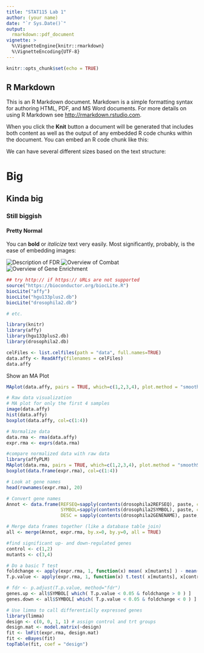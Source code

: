 ```yaml
---
title: "STAT115 Lab 1"
author: (your name)
date: "`r Sys.Date()`"
output:
  rmarkdown::pdf_document
vignette: >
  %\VignetteEngine{knitr::rmarkdown}
  %\VignetteEncoding{UTF-8}
---
```

```r
knitr::opts_chunk$set(echo = TRUE)
```

## R Markdown

This is an R Markdown document. Markdown is a simple formatting syntax for authoring HTML, PDF, and MS Word documents. For more details on using R Markdown see <http://rmarkdown.rstudio.com>.

When you click the **Knit** button a document will be generated that includes both content as well as the output of any embedded R code chunks within the document. You can embed an R code chunk like this:

We can have several different sizes based on the text structure:

# Big
## Kinda big
### Still biggish
#### Pretty Normal

You can **bold** or *italicize* text very easily. Most significantly, probably, is the ease of embedding images:

![Description of FDR](images/fdr.png)
![Overview of Combat](images/combat.png)
![Overview of Gene Enrichment](images/enrich.png)


\newpage

```r
## try http:// if https:// URLs are not supported
source("https://bioconductor.org/biocLite.R")
biocLite("affy")
biocLite("hgu133plus2.db")
biocLite("drosophila2.db")

# etc. 
```

```r
library(knitr)
library(affy)
library(hgu133plus2.db)
library(drosophila2.db)
```

```r
celFiles <- list.celfiles(path = "data", full.names=TRUE)
data.affy <- ReadAffy(filenames = celFiles)
data.affy
```

Show an MA Plot
```r
MAplot(data.affy, pairs = TRUE, which=c(1,2,3,4), plot.method = "smoothScatter")
```

```r
# Raw data visualization
# MA plot for only the first 4 samples 
image(data.affy)
hist(data.affy)
boxplot(data.affy, col=c(1:4))

# Normalize data
data.rma <- rma(data.affy)
expr.rma <- exprs(data.rma) 

#compare normalized data with raw data
library(affyPLM)
MAplot(data.rma, pairs = TRUE, which=c(1,2,3,4), plot.method = "smoothScatter")
boxplot(data.frame(expr.rma), col=c(1:4))

# Look at gene names
head(rownames(expr.rma), 20)

# Convert gene names
Annot <- data.frame(REFSEQ=sapply(contents(drosophila2REFSEQ), paste, collapse=", "),
                    SYMBOL=sapply(contents(drosophila2SYMBOL), paste, collapse=", "),
                    DESC = sapply(contents(drosophila2GENENAME), paste, collapse=", ")  )

# Merge data frames together (like a database table join)
all <- merge(Annot, expr.rma, by.x=0, by.y=0, all = TRUE)

#find significant up- and down-regulated genes
control <- c(1,2)
mutants <- c(3,4)

# Do a basic T test
foldchange <- apply(expr.rma, 1, function(x) mean( x[mutants] ) - mean( x[control] ) )
T.p.value <- apply(expr.rma, 1, function(x) t.test( x[mutants], x[control], var.equal = TRUE)$p.value )

# fdr <- p.adjust(T.p.value, method="fdr")
genes.up <- all$SYMBOL[ which( T.p.value < 0.05 & foldchange > 0 ) ]
genes.down <- all$SYMBOL[ which( T.p.value < 0.05 & foldchange < 0 ) ]

# Use limma to call differentially expressed genes
library(limma)
design <- c(0, 0, 1, 1) # assign control and trt groups
design.mat <- model.matrix(~design) 
fit <- lmFit(expr.rma, design.mat)
fit <- eBayes(fit)
topTable(fit, coef = "design") 
```

